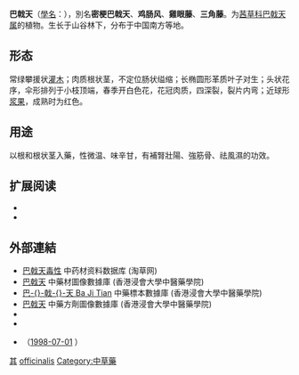 {{Speciesbox
| image = 
| image_width = 
| image_caption = 
| genus = Morinda
| species = officinalis
| authority =[[F.C.How|F.C.How]], 1958
}}
'''巴戟天'''（[[學名|學名]]：{{lang|la|''Morinda officinalis''}}），別名'''密梗巴戟天'''、'''鸡肠风'''、'''雞眼藤'''、'''三角藤'''。为[[茜草科|茜草科]][[巴戟天属|巴戟天属]]的植物。生长于山谷林下，分布于中国南方等地。

==形态==
常绿攀援状[[灌木|灌木]]；肉质根状茎，不定位肠状缢缩；长椭圆形革质叶子对生；头状花序，伞形排列于小枝顶端，春季开白色花，花冠肉质，四深裂，裂片内弯；近球形[[浆果|浆果]]，成熟时为红色。

==用途==
{{medical}}
以根和根状茎入藥，性微温、味辛甘，有補腎壯陽、強筋骨、祛風濕的功效。

==扩展阅读==
{{refbegin}}
*{{wikispecies-inline|Morinda officinalis}}
*{{commonscat-inline|Morinda officinalis}}
{{Wikisource further reading}}
{{refend}}

==外部連結==
* [https://www.taocao.cn/article.a.27192.1.html#toxicologicalEffects 巴戟天毒性]{{Dead link|date=2020年4月 |bot=InternetArchiveBot |fix-attempted=yes }} 中药材资料数据库 (淘草网) {{zh}}
*[https://sys01.lib.hkbu.edu.hk/cmed/mmid/detail.php?pid=B00033 巴戟天] 中藥材圖像數據庫  (香港浸會大學中醫藥學院) {{zh}}{{en}} 
* [http://libproject.hkbu.edu.hk/was40/outline?page=1&channelid=44273&searchword=%E5%B7%B4%E6%88%9F%E5%A4%A9&sortfield=+name_chi_sort 巴-{}-戟-{}-天 Ba Ji Tian] {{Wayback|url=http://libproject.hkbu.edu.hk/was40/outline?page=1&channelid=44273&searchword=%E5%B7%B4%E6%88%9F%E5%A4%A9&sortfield=+name_chi_sort |date=20150714155941 }} 中藥標本數據庫 (香港浸會大學中醫藥學院) {{zh-hant}}{{en}}
*[https://sys02.lib.hkbu.edu.hk/cmfid/index.asp?query=all%2Ccontains%2C%E5%B7%B4%E6%88%9F%E5%A4%A9&facet=type_&lang=cht   巴戟天] {{Wayback|url=https://sys02.lib.hkbu.edu.hk/cmfid/index.asp?query=all%2Ccontains%2C%E5%B7%B4%E6%88%9F%E5%A4%A9&facet=type_&lang=cht |date=20210602212600 }} 中藥方劑圖像數據庫 (香港浸會大學中醫藥學院) {{zh}}{{en}}
*{{cite web | url=http://db.kib.ac.cn/CNFlora/SearchResult.aspx?CPNI=CPNI-078-46885 | title=密-{}-梗-{}-巴-{}-戟-{}-天 ''Morinda officinalis'' | publisher=中国植物物种信息数据库 | accessdate=2013-01-15}}{{dead link|time=2017-01-27}}<!-- archiver均無資料 -->
*{{cite web|url=http://terms.naer.edu.tw/detail/1122710/| title=巴-{}-戟-{}-天（本-{}-草-{}-經）Morinda officinalis How|accessdate={{start date|2017|01|27}}|publisher=[[國家教育研究院|國家教育研究院]]}}
*{{cite book|url=http://biblio.taibif.tw/node/109476|title= 常用中草藥圖說精彙第2冊|publisher=財團法人醫藥工業技術發展中心|author1=古源翎|author2=石謙仁|author3=何仲平|author4=周學駿 |author5=林怡辰|author6=林素玲|author7=林愉瑄|author8=柯逢年|author9=梁世村|author10=郭俊宏|author11=郭瑩玉|author12=陳仁威|author13=陳月珠|author14=陳芬|author15=陳亮樺|author16=黃曉菊|author17=趙明煜|author18=劉正格|author19=鄭模池|year=2006|pages=274頁|isbn=986-823-871-4|origyear=1998}}（[http://www.books.com.tw/products/0010361984 1998-07-01] {{Wayback|url=http://www.books.com.tw/products/0010361984 |date=20170202064740 }}）
{{Taxonbar|from=Q2220745}}

[[Category:藥用植物|其]]
[[Category:巴戟天属|officinalis]]
[[Category:中草藥|Category:中草藥]]